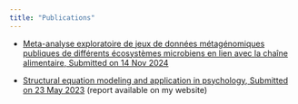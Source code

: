 ```yaml
---
title: "Publications"
---
```


- [Meta-analyse exploratoire de jeux de données métagénomiques publiques de différents écosystèmes microbiens en lien avec la chaı̂ne alimentaire, Submitted on 14 Nov 2024](http://hal.inrae.fr/hal-04783180v1)

- [Structural equation modeling and application in psychology, Submitted on 23 May 2023](http://github.com/Clement-Poupelin/Clement-Poupelin.github.io/blob/main/docs/SSPM_Aela_JAGOT_Clement_POUPELIN_M1IS.pdf) (report available on my website)